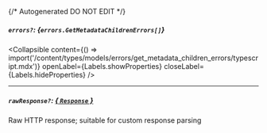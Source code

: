 {/* Autogenerated DO NOT EDIT  */}

##### `errors?`: *{`errors.GetMetadataChildrenErrors[]`}*

<Collapsible content={() => import('/content/types/models/errors/get_metadata_children_errors/typescript.mdx')} openLabel={Labels.showProperties} closeLabel={Labels.hideProperties} />


---
##### `rawResponse?`: [*{ `Response` }*](https://developer.mozilla.org/en-US/docs/Web/API/Response)
Raw HTTP response; suitable for custom response parsing


